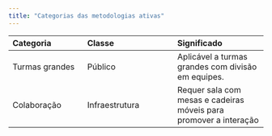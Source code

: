 ```yaml
---
title: "Categorias das metodologias ativas"
---
```


| Categoria | Classe | Significado |
| :-------- | :----------| :----------|
| Turmas grandes | Público | Aplicável a turmas grandes com divisão em equipes. |
| Colaboração | Infraestrutura | Requer sala com mesas e cadeiras móveis para promover a interação |